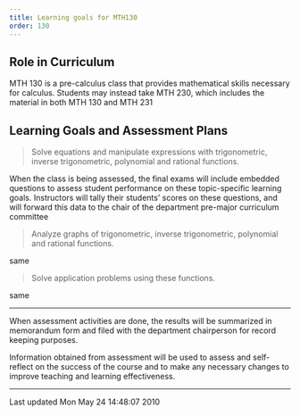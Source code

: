 ```yaml
---
title: Learning goals for MTH130
order: 130
---
```


## Role in Curriculum

MTH 130 is a pre-calculus class that provides mathematical skills
necessary for calculus. Students
may instead take MTH 230, which includes the material in both MTH 130
and MTH 231

## Learning Goals and Assessment Plans


> Solve equations and manipulate expressions with
> trigonometric, inverse trigonometric, polynomial
> and rational functions.

When the class is being assessed, the final exams
will include embedded questions to assess student
performance on these topic-specific learning
goals. Instructors will tally their students'
scores on these questions, and will forward this
data to the chair of the department pre-major
curriculum committee

> Analyze graphs of trigonometric, inverse
> trigonometric, polynomial and rational functions.

same

> Solve application problems using these functions.

same

----

When assessment activities are done, the results will be summarized in
memorandum form and filed with the department chairperson for record
keeping
purposes.

Information obtained from assessment will be used to assess and
self-reflect on the success of the course and to make any necessary
changes to
improve teaching and learning effectiveness.

------------------------------------------------------------------------

Last updated Mon May 24 14:48:07 2010
